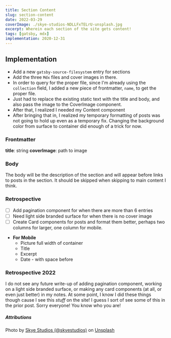 ```yaml
---
title: Section Content
slug: section-content
date: 2022-03-29
coverImage: ./skye-studios-NDLLFxTELrU-unsplash.jpg
excerpt: Wherein each section of the site gets content!
tags: [gatsby, mdx]
implementation: 2020-12-31
---
```


## Implementation

- Add a new `gatsby-source-filesystem` entry for sections
- Add the three `Mdx` files and cover images in there.
- In order to query for the proper file, since I'm already using the `collection` field, I added a new piece of frontmatter, `name`, to get the proper file.
- Just had to replace the existing static text with the title and body, and also pass the image to the CoverImage component.
- After that, I realized I needed my Content component
- After bringing that in, I realized my temporary formatting of posts was not going to hold up even as a temporary fix. Changing the background color from surface to container did enough of a trick for now.

### Frontmatter

**title**: string
**coverImage**: path to image

### Body

The body will be the description of the section and will appear before links to posts in the section. It should be skipped when skipping to main content I think.

### Retrospective

- [ ] Add pagination component for when there are more than 6 entries
- [ ] Need light side branded surface for when there is no cover image
- [ ] Create Card components for posts and format them better, perhaps two columns for larger, one column for mobile.
- **For Mobile**
  - Picture full width of container
  - Title
  - Excerpt
  - Date - with space before

### Retrospective 2022

I do not see any future write-up of adding pagination component, working on a light side branded surface, or making any card components (at all, or even just better) in my notes. At some point, I know I did these things though cause I see this _stuff_ on the site! I guess I sort of see some of this in the prior post. Sorry everyone! You know who you are!

##### Attributions

Photo by [Skye Studios (@skyestudios)](https://unsplash.com/@skyestudios?utm_source=unsplash&utm_medium=referral&utm_content=creditCopyText)
on [Unsplash](https://unsplash.com/s/photos/content?utm_source=unsplash&utm_medium=referral&utm_content=creditCopyText)
